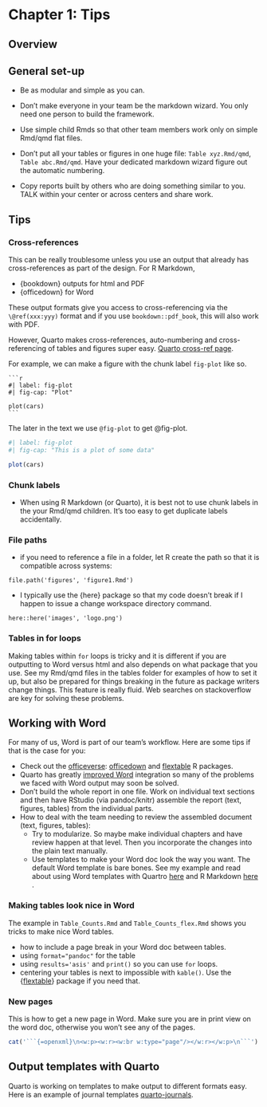 ```{=openxml}
<w:p><w:r><w:br w:type="page"/></w:r></w:p>
```

# Chapter 1: Tips

## Overview


## General set-up

* Be as modular and simple as you can. 

* Don't make everyone in your team be the markdown wizard. You only need one person to build the framework.
* Use simple child Rmds so that other team members work only on simple Rmd/qmd flat files.
* Don't put all your tables or figures in one huge file: `Table xyz.Rmd/qmd`, `Table abc.Rmd/qmd`. Have your dedicated markdown wizard figure out the automatic numbering.
* Copy reports built by others who are doing something similar to you. TALK within your center or across centers and share work.

## Tips

### Cross-references

This can be really troublesome unless you use an output that already has cross-references as part of the design. For R Markdown,

* {bookdown} outputs for html and PDF
* {officedown} for Word

These output formats give you access to cross-referencing via the `\@ref(xxx:yyy)` format and if you use `bookdown::pdf_book`, this will also work with PDF.

However, Quarto makes cross-references, auto-numbering and cross-referencing of tables and figures super easy. [Quarto cross-ref page](https://quarto.org/docs/authoring/cross-references.html).

For example, we can make a figure with the chunk label `fig-plot` like so.

````verbatim
```r
#| label: fig-plot
#| fig-cap: "Plot"

plot(cars)
```
````

The later in the text we use `@fig-plot` to get @fig-plot.

```r
#| label: fig-plot
#| fig-cap: "This is a plot of some data"

plot(cars)
```


### Chunk labels

* When using R Markdown (or Quarto), it is best not to use chunk labels in the your Rmd/qmd children. It's too easy to get duplicate labels accidentally.

### File paths

* if you need to reference a file in a folder, let R create the path so that it is compatible across systems:
```
file.path('figures', 'figure1.Rmd')
```
* I typically use the {here} package so that my code doesn't break if I happen to issue a change workspace directory command.
```
here::here('images', 'logo.png')
```

### Tables in for loops

Making tables within `for` loops is tricky and it is different if you are outputting to Word versus html and also depends on what package that you use. See my Rmd/qmd files in the tables folder for examples of how to set it up, but also be prepared for things breaking in the future as package writers change things. This feature is really fluid. Web searches on stackoverflow are key for solving these problems.

## Working with Word

For many of us, Word is part of our team's workflow. Here are some tips if that is the case for you:

* Check out the [officeverse](https://ardata-fr.github.io/officeverse/index.html): [officedown](https://CRAN.R-project.org/package=officedown) and [flextable](https://CRAN.R-project.org/package=flextable) R packages.
* Quarto has greatly [improved Word](https://quarto.org/docs/output-formats/ms-word.html) integration so many of the problems we faced with Word output may soon be solved.
* Don't build the whole report in one file. Work on individual text sections and then have RStudio (via pandoc/knitr) assemble the report (text, figures, tables) from the individual parts.
* How to deal with the team needing to review the assembled document (text, figures, tables):
  * Try to modularize. So maybe make individual chapters and have review happen at that level. Then you incorporate the changes into the plain text manually.
  * Use templates to make your Word doc look the way you want. The default Word template is bare bones. See my example and read about using Word templates with Quartro [here](https://quarto.org/docs/output-formats/ms-word-templates.html) and R Markdown [here](https://bookdown.org/yihui/rmarkdown-cookbook/word-template.html) .
  

### Making tables look nice in Word

The example in `Table_Counts.Rmd` and `Table_Counts_flex.Rmd` shows you tricks to make nice Word tables.

* how to include a page break in your Word doc between tables. 
* using `format="pandoc"` for the table
* using `results='asis'` and `print()` so you can use `for` loops.
* centering your tables is next to impossible with `kable()`. Use the {[flextable](https://ardata-fr.github.io/flextable-book/)} package if you need that.

### New pages

This is how to get a new page in Word. Make sure you are in print view on the word doc, otherwise you won't see any of the pages.

```r
cat('```{=openxml}\n<w:p><w:r><w:br w:type="page"/></w:r></w:p>\n```')
```

## Output templates with Quarto

Quarto is working on templates to make output to different formats easy. Here is an example of journal templates [quarto-journals](https://github.com/quarto-journals/).

